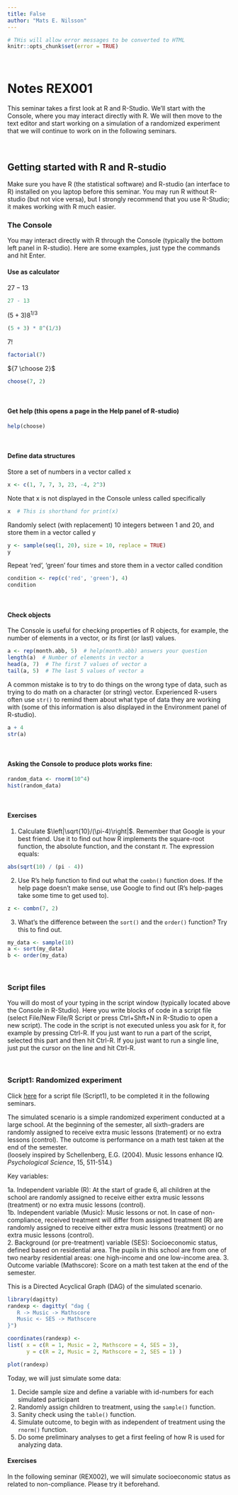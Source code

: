 ---
title: False
author: "Mats E. Nilsson"
---

```{r setup, cache = FALSE, echo = FALSE}
# THis will allow error messages to be converted to HTML
knitr::opts_chunk$set(error = TRUE)
```
\  
\


# Notes REX001
This seminar takes a first look at R and R-Studio. We'll
start with the Console, where you may interact directly with R. We will then
move to the text editor and start working on a simulation of a randomized experiment 
that we will continue to work on in the following seminars. 

\  

## Getting started with R and R-studio
Make sure you have R (the statistical software) and R-studio (an interface
to R) installed on you laptop before this seminar. You may run R without R-studio
(but not vice versa), but I strongly recommend that you use R-Studio; it makes 
working with R much easier.

### The Console
You may interact directly with R through the Console (typically the 
bottom left panel in R-studio). Here are some examples, just type the commands 
and hit Enter.

#### Use as calculator
$27 - 13$
```{r}
27 - 13
```

$(5+3)8^{1/3}$ 
```{r}
(5 + 3) * 8^(1/3)
```

$7!$ 
```{r}
factorial(7)
```

${7 \choose 2}$
```{r}
choose(7, 2)
```

\  

#### Get help (this opens a page in the Help panel of R-studio) 
```{r, eval = FALSE}
help(choose)
```

\  

#### Define data structures
Store a set of numbers in a vector called x
```{r}
x <- c(1, 7, 7, 3, 23, -4, 2^3)
```

Note that x is not displayed in the Console unless called specifically
```{r}
x  # This is shorthand for print(x)
```

Randomly select (with replacement) 10 integers 
between 1 and 20, and store them in a vector called y
```{r}
y <- sample(seq(1, 20), size = 10, replace = TRUE)
y
```

Repeat 'red', 'green' four times and store them in a vector called condition
```{r}
condition <- rep(c('red', 'green'), 4)
condition
``` 

\  

#### Check objects
The Console is useful for checking properties of R objects, for example, the 
number of elements in a vector, or its first (or last) values.
```{r}
a <- rep(month.abb, 5)  # help(month.abb) answers your question
length(a)  # Number of elements in vector a
head(a, 7)  # The first 7 values of vector a
tail(a, 5)  # The last 5 values of vector a
```

A common mistake is to try to do things on the wrong type of data, such as
trying to do math on a character (or string) vector.
Experienced R-users often use `str()` to remind them about what
type of data they are working with (some of this information is also displayed in
the Environment panel of R-studio). 
```{r}
a + 4
str(a)
```


\  

#### Asking the Console to produce plots works fine:
```{r}
random_data <- rnorm(10^4)
hist(random_data)
```

\  

#### Exercises 
1. Calculate $\left|\sqrt{10}/(\pi-4)\right|$. Remember that 
Google is your best friend. Use it to find out how R implements the 
square-root function, the absolute function, and the constant $\pi$.
The expression equals:
```{r, echo = FALSE}
abs(sqrt(10) / (pi - 4))
```
2. Use R's help function to find out what the `combn()` function does. If the help 
page doesn't make sense, use Google to find out (R's help-pages take some
time to get used to).
```{r}
z <- combn(7, 2)
```
3. What's the difference between the `sort()` and the `order()` function?
Try this to find out.
```{r}
my_data <- sample(10)
a <- sort(my_data)
b <- order(my_data)
```

\  

### Script files
You will do most of your typing in the script window (typically located above
the Console in R-Studio). Here you write blocks of code in a script file
(select File/New File/R Script or press Ctrl+Shft+N in  R-Studio to open a new 
script). The code in the script is not executed unless you ask for it, 
for example by pressing Ctrl-R. If you just want to run a part of the script, 
selected this part and then hit Ctrl-R. If you just want to run a single line, 
just put the cursor on the line and hit Ctrl-R. 

\  

### Script1: Randomized experiment
Click
<a href="script1_1.R" target="_blank">here</a>
for a script file (Script1), to be completed it in the following seminars.  

The simulated scenario is a simple randomized experiment conducted at a large 
school. At the beginning of the semester, all sixth-graders are randomly 
assigned to receive extra music lessons (tratement) or no extra lessons (control). 
The outcome is performance on a math test taken at the end of the semester.  
(loosely inspired by Schellenberg, E.G. (2004). Music lessons enhance IQ. 
*Psychological Science*, 15, 511-514.) 

Key variables:

1a. Independent variable (R): At the start of grade 6, all children at the school
are randomly assigned to receive either extra music lessons (treatment) or no extra
music lessons (control).    
1b. Independent variable (Music): Music lessons or not. In case of non-compliance, 
received treatment will differ from assigned treatment (R) 
are randomly assigned to receive either extra music lessons (treatment) or no extra
music lessons (control).    
2. Background (or pre-treatment) variable (SES): Socioeconomic status, defined based 
on residential area. The pupils in this school are from one of two nearby 
residential areas: one high-income and one low-income area. 
3. Outcome variable (Mathscore): Score on a math test taken at the end of the semester.
  
This is a Directed Acyclical Graph (DAG) of the simulated scenario.

```{r echo = FALSE}
library(dagitty)
randexp <- dagitty( "dag {
   R -> Music -> Mathscore
   Music <- SES -> Mathscore
}")

coordinates(randexp) <-
list( x = c(R = 1, Music = 2, Mathscore = 4, SES = 3),
      y = c(R = 2, Music = 2, Mathscore = 2, SES = 1) )

plot(randexp)
```

Today, we will just simulate some data:

1. Decide sample size and define a variable with id-numbers for each 
simulated participant
2. Randomly assign children to treatment, using the `sample()` function. 
3. Sanity check using the `table()` function.
4. Simulate outcome, to begin with as independent of treatment using the `rnorm()` function.
5. Do some preliminary analyses to get a first feeling of how R is used for analyzing data.

#### Exercises
In the following seminar (REX002), we will simulate socioeconomic status as related 
to non-compliance. Please try it beforehand. 


\  
\  



